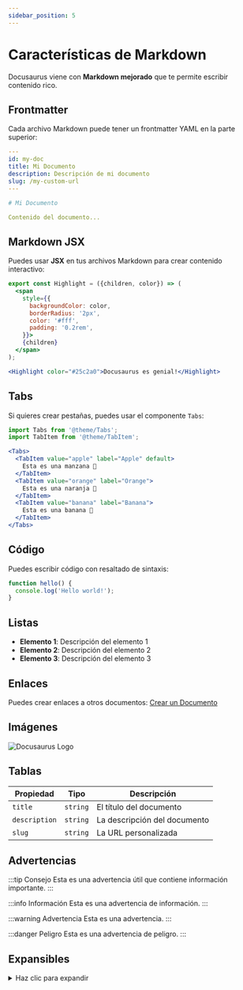 ```yaml
---
sidebar_position: 5
---
```


# Características de Markdown

Docusaurus viene con **Markdown mejorado** que te permite escribir contenido rico.

## Frontmatter

Cada archivo Markdown puede tener un frontmatter YAML en la parte superior:

```yaml
---
id: my-doc
title: Mi Documento
description: Descripción de mi documento
slug: /my-custom-url
---

# Mi Documento

Contenido del documento...
```

## Markdown JSX

Puedes usar **JSX** en tus archivos Markdown para crear contenido interactivo:

```jsx
export const Highlight = ({children, color}) => (
  <span
    style={{
      backgroundColor: color,
      borderRadius: '2px',
      color: '#fff',
      padding: '0.2rem',
    }}>
    {children}
  </span>
);

<Highlight color="#25c2a0">Docusaurus es genial!</Highlight>
```

## Tabs

Si quieres crear pestañas, puedes usar el componente `Tabs`:

```jsx
import Tabs from '@theme/Tabs';
import TabItem from '@theme/TabItem';

<Tabs>
  <TabItem value="apple" label="Apple" default>
    Esta es una manzana 🍎
  </TabItem>
  <TabItem value="orange" label="Orange">
    Esta es una naranja 🍊
  </TabItem>
  <TabItem value="banana" label="Banana">
    Esta es una banana 🍌
  </TabItem>
</Tabs>
```

## Código

Puedes escribir código con resaltado de sintaxis:

```jsx
function hello() {
  console.log('Hello world!');
}
```

## Listas

- **Elemento 1**: Descripción del elemento 1
- **Elemento 2**: Descripción del elemento 2
- **Elemento 3**: Descripción del elemento 3

## Enlaces

Puedes crear enlaces a otros documentos: [Crear un Documento](/docs/tutorial-basics/create-a-document)

## Imágenes

![Docusaurus Logo](/img/docusaurus.png)

## Tablas

| Propiedad | Tipo | Descripción |
|-----------|------|-------------|
| `title` | `string` | El título del documento |
| `description` | `string` | La descripción del documento |
| `slug` | `string` | La URL personalizada |

## Advertencias

:::tip Consejo
Esta es una advertencia útil que contiene información importante.
:::

:::info Información
Esta es una advertencia de información.
:::

:::warning Advertencia
Esta es una advertencia.
:::

:::danger Peligro
Esta es una advertencia de peligro.
:::

## Expansibles

<details>
<summary>Haz clic para expandir</summary>

Este contenido está oculto hasta que hagas clic en el resumen.

</details>
